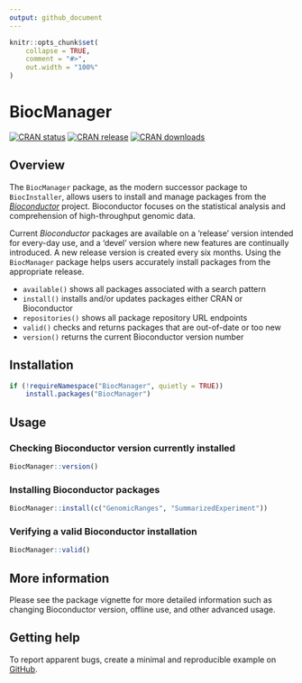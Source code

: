 ```yaml
---
output: github_document
---
```


<!-- README.md is generated from README.Rmd. Please edit that file -->

```r
knitr::opts_chunk$set(
    collapse = TRUE,
    comment = "#>",
    out.width = "100%"
)
```

# BiocManager

<!-- badges: start -->
[![CRAN status](https://www.r-pkg.org/badges/version/BiocManager)](https://cran.r-project.org/package=BiocManager)
[![CRAN release](http://www.r-pkg.org/badges/version-last-release/BiocManager)](https://github.com/Bioconductor/BiocManager/releases)
[![CRAN downloads](http://cranlogs.r-pkg.org/badges/BiocManager)](https://cran.r-project.org/package=BiocManager)
<!-- badges: end -->

## Overview

The `BiocManager` package, as the modern successor package to `BiocInstaller`,
allows users to install and manage packages from the _[Bioconductor][1]_
project. Bioconductor focuses on the statistical analysis and comprehension of
high-throughput genomic data.

Current _Bioconductor_ packages are available on a 'release' version intended
for every-day use, and a 'devel' version where new features are continually
introduced. A new release version is created every six months. Using the
`BiocManager` package helps users accurately install packages from the
appropriate release.

* `available()` shows all packages associated with a search pattern
* `install()` installs and/or updates packages either CRAN or Bioconductor
* `repositories()` shows all package repository URL endpoints
* `valid()` checks and returns packages that are out-of-date or too new
* `version()` returns the current Bioconductor version number

## Installation

```r
if (!requireNamespace("BiocManager", quietly = TRUE))
    install.packages("BiocManager")
```

## Usage

### Checking Bioconductor version currently installed

```r
BiocManager::version()
```

### Installing Bioconductor packages

```r
BiocManager::install(c("GenomicRanges", "SummarizedExperiment"))
```

### Verifying a valid Bioconductor installation

```r
BiocManager::valid()
```

## More information

Please see the package vignette for more detailed information such as changing
Bioconductor version, offline use, and other advanced usage.

## Getting help

To report apparent bugs, create a minimal and reproducible example on
[GitHub][2].

[1]: https://bioconductor.org
[2]: https://github.com/Bioconductor/BiocManager/issues
